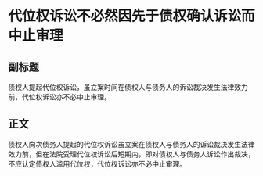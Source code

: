 # 代位权诉讼不必然因先于债权确认诉讼而中止审理
## 副标题
债权人提起代位权诉讼，虽立案时间在债权人与债务人的诉讼裁决发生法律效力前，代位权诉讼亦不必中止审理。
## 正文
债权人向次债务人提起的代位权诉讼虽立案在债权人与债务人的诉讼裁决发生法律效力前，但在法院受理代位权诉讼后短期内，即对债权人与债务人诉讼作出裁决，不应认定债权人滥用代位权，代位权诉讼亦不必中止审理。